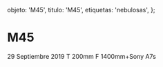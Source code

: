 
  objeto: 'M45',
  titulo: 'M45',
  etiquetas: 'nebulosas',
};

# M45

<Imagen
  src="registro/m45_20190929_1_m45final.jpg"
  fecha="20190929"
/>

 29 Septiembre 2019 T 200mm F 1400mm+Sony A7s